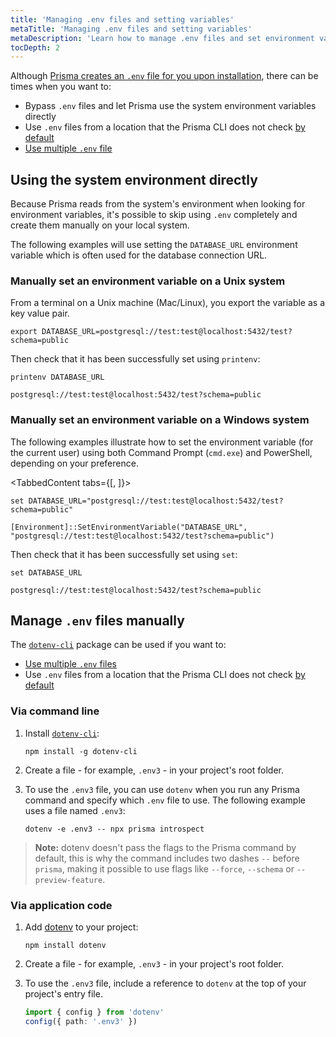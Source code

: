 ```yaml
---
title: 'Managing .env files and setting variables'
metaTitle: 'Managing .env files and setting variables'
metaDescription: 'Learn how to manage .env files and set environment variables'
tocDepth: 2
---
```


<TopBlock>

Although [Prisma creates an `.env` file for you upon installation](./#how-does-prisma-use-environment-variables), there can be times when you want to:

- Bypass `.env` files and let Prisma use the system environment variables directly
- Use `.env` files from a location that the Prisma CLI does not check [by default](./#using-env-files)
- [Use multiple `.env` file](./using-multiple-env-files)

</TopBlock>

## Using the system environment directly

Because Prisma reads from the system's environment when looking for environment variables, it's possible to skip using `.env` completely and create them manually on your local system. 

<Admonition type="info">

The following examples will use setting the `DATABASE_URL` environment variable which is often used for the database connection URL.

</Admonition>

### Manually set an environment variable on a Unix system

From a terminal on a Unix machine (Mac/Linux), you export the variable as a key value pair.

```terminal
export DATABASE_URL=postgresql://test:test@localhost:5432/test?schema=public
```

Then check that it has been successfully set using `printenv`:

<CodeWithResult expanded={true}>

<cmd>

```terminal
printenv DATABASE_URL
```

</cmd>

<cmdResult>

```
postgresql://test:test@localhost:5432/test?schema=public
```

</cmdResult>

</CodeWithResult>

### Manually set an environment variable on a Windows system

The following examples illustrate how to set the environment variable (for the current user) using both Command Prompt (`cmd.exe`) and PowerShell, depending on your preference.

<TabbedContent tabs={[<FileWithIcon text="Command Prompt" icon="display"/>, <FileWithIcon text="Powershell" icon="display"/>]}>

<tab>

```terminal
set DATABASE_URL="postgresql://test:test@localhost:5432/test?schema=public"
```

</tab>

<tab>

```terminal
[Environment]::SetEnvironmentVariable("DATABASE_URL", "postgresql://test:test@localhost:5432/test?schema=public")
```

</tab>

</TabbedContent>

Then check that it has been successfully set using `set`:

<CodeWithResult expanded={true}>

<cmd>

```terminal
set DATABASE_URL
```

</cmd>

<cmdResult>

```
postgresql://test:test@localhost:5432/test?schema=public
```

</cmdResult>

</CodeWithResult>

## Manage `.env` files manually

The [`dotenv-cli`](https://www.npmjs.com/package/dotenv-cli) package can be used if you want to:

- [Use multiple `.env` files](./using-multiple-env-files)
- Use `.env` files from a location that the Prisma CLI does not check [by default](./#using-env-files)

### Via command line

1.  Install [`dotenv-cli`](https://www.npmjs.com/package/dotenv-cli):

    ```
    npm install -g dotenv-cli
    ```

2.  Create a file - for example, `.env3` - in your project's root folder.

3.  To use the `.env3` file, you can use `dotenv` when you run any Prisma command and specify which `.env` file to use. The following example uses a file named `.env3`:

    ```
    dotenv -e .env3 -- npx prisma introspect
    ```

> **Note:** dotenv doesn't pass the flags to the Prisma command by default, this is why the command includes two dashes `--` before `prisma`, making it possible to use flags like `--force`, `--schema` or `--preview-feature`.

### Via application code

1.  Add [dotenv](https://www.npmjs.com/package/dotenv) to your project:

    ```
    npm install dotenv
    ```

2.  Create a file - for example, `.env3` - in your project's root folder.

3.  To use the `.env3` file, include a reference to `dotenv` at the top of your project's entry file.

    ```ts
    import { config } from 'dotenv'
    config({ path: '.env3' })
    ```
